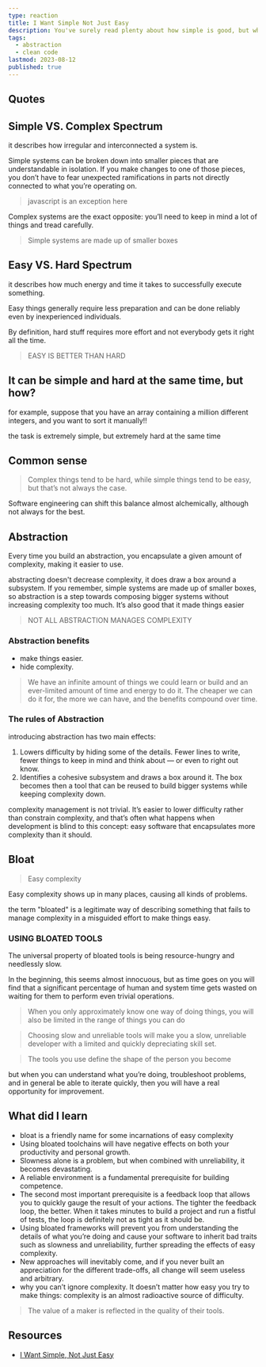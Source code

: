```yaml
---
type: reaction
title: I Want Simple Not Just Easy
description: You've surely read plenty about how simple is good, but what's wrong with easy?
tags:
  - abstraction
  - clean code
lastmod: 2023-08-12
published: true
---
```


## Quotes

>

## Simple VS. Complex Spectrum

it describes how irregular and interconnected a system is.

Simple systems can be broken down into smaller pieces that are understandable in isolation.
If you make changes to one of those pieces, you don’t have to fear unexpected ramifications in parts not directly connected to what you’re operating on.

> javascript is an exception here

Complex systems are the exact opposite: you’ll need to keep in mind a lot of things and tread carefully.

> Simple systems are made up of smaller boxes

## Easy VS. Hard Spectrum

it describes how much energy and time it takes to successfully execute something.

Easy things generally require less preparation and can be done reliably even by inexperienced individuals.

By definition, hard stuff requires more effort and not everybody gets it right all the time.

> EASY IS BETTER THAN HARD

## It can be simple and hard at the same time, but how?

for example, suppose that you have an array containing a million different integers, and you want to sort it manually!!

the task is extremely simple, but extremely hard at the same time

## Common sense

> Complex things tend to be hard, while simple things tend to be easy, but that’s not always the case.

Software engineering can shift this balance almost alchemically, although not always for the best.

## Abstraction

Every time you build an abstraction, you encapsulate a given amount of complexity, making it easier to use.

abstracting doesn't decrease complexity, it does draw a box around a subsystem. If you remember, simple systems are made up of smaller boxes, so abstraction is a step towards composing bigger systems without increasing complexity too much. It’s also good that it made things easier

> NOT ALL ABSTRACTION MANAGES COMPLEXITY

### Abstraction benefits

- make things easier.
- hide complexity.

> We have an infinite amount of things we could learn or build and an ever-limited amount of time and energy to do it. The cheaper we can do it for, the more we can have, and the benefits compound over time.

### The rules of Abstraction

introducing abstraction has two main effects:

1. Lowers difficulty by hiding some of the details. Fewer lines to write, fewer things to keep in mind and think about — or even to right out know.
2. Identifies a cohesive subsystem and draws a box around it. The box becomes then a tool that can be reused to build bigger systems while keeping complexity down.

complexity management is not trivial. It’s easier to lower difficulty rather than constrain complexity, and that’s often what happens when development is blind to this concept: easy software that encapsulates more complexity than it should.

## Bloat

> Easy complexity

Easy complexity shows up in many places, causing all kinds of problems.

the term "bloated" is a legitimate way of describing something that fails to manage complexity in a misguided effort to make things easy.

### USING BLOATED TOOLS

The universal property of bloated tools is being resource-hungry and needlessly slow.

In the beginning, this seems almost innocuous, but as time goes on you will find that a significant percentage of human and system time gets wasted on waiting for them to perform even trivial operations.

> When you only approximately know one way of doing things, you will also be limited in the range of things you can do

> Choosing slow and unreliable tools will make you a slow, unreliable developer with a limited and quickly depreciating skill set.

> The tools you use define the shape of the person you become

but when you can understand what you’re doing, troubleshoot problems, and in general be able to iterate quickly, then you will have a real opportunity for improvement.

## What did I learn

- bloat is a friendly name for some incarnations of easy complexity
- Using bloated toolchains will have negative effects on both your productivity and personal growth.
- Slowness alone is a problem, but when combined with unreliability, it becomes devastating.
- A reliable environment is a fundamental prerequisite for building competence.
- The second most important prerequisite is a feedback loop that allows you to quickly gauge the result of your actions. The tighter the feedback loop, the better. When it takes minutes to build a project and run a fistful of tests, the loop is definitely not as tight as it should be.
- Using bloated frameworks will prevent you from understanding the details of what you’re doing and cause your software to inherit bad traits such as slowness and unreliability, further spreading the effects of easy complexity.
- New approaches will inevitably come, and if you never built an appreciation for the different trade-offs, all change will seem useless and arbitrary.
- why you can’t ignore complexity. It doesn’t matter how easy you try to make things: complexity is an almost radioactive source of difficulty.

> The value of a maker is reflected in the quality of their tools.

## Resources

- [I Want Simple, Not Just Easy](https://kristoff.it/blog/simple-not-just-easy/)
